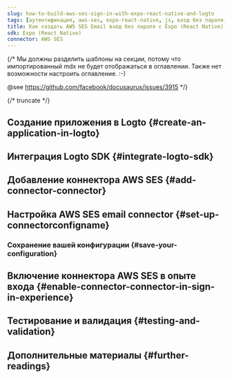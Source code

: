```yaml
---
slug: how-to-build-aws-ses-sign-in-with-expo-react-native-and-logto
tags: [аутентификация, aws-ses, expo-react-native, js, вход без пароля, вход, логин]
title: Как создать AWS SES Email вход без пароля с Expo (React Native)
sdk: Expo (React Native)
connector: AWS SES
---
```


{/*
  Мы должны разделить шаблоны на секции, потому что импортированный mdx не будет отображаться в оглавлении.
  Также нет возможности настроить оглавление. :-)

  @see https://github.com/facebook/docusaurus/issues/3915
*/}



{/* truncate */}

<Intro connector={connector} sdk="Expo (React Native)" link="https://expo.dev" />

## Создание приложения в Logto \{#create-an-application-in-logto}

<CreateApplication type="Native app" framework="Expo" />

## Интеграция Logto SDK \{#integrate-logto-sdk}

<IntegrateSdk />

## Добавление коннектора AWS SES \{#add-connector-connector}

<AddPasswordlessConnector
  connector={connector}
  connectorType="Email"
  passwordlessSignUpIdentifier="Email address"
/>

## Настройка AWS SES email connector \{#set-up-connectorconfigname}

<ConnectorGuide />

### Сохранение вашей конфигурации \{#save-your-configuration}

<SaveYourConfiguration connector={connector} />

## Включение коннектора AWS SES в опыте входа \{#enable-connector-connector-in-sign-in-experience}

<EnablePasswordlessConnector
  connectorType="Email"
  passwordlessSignUpIdentifier="Email address"
/>

## Тестирование и валидация \{#testing-and-validation}

<TestingAndValidation connector={connector} sdk="Expo (React Native)" />

## Дополнительные материалы \{#further-readings}

<FurtherReadings />